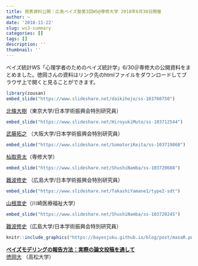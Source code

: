 ```yaml
---
title: 発表資料公開：広島ベイズ塾第3回WS@専修大学 2018年6月30日開催
author: ~
date: '2018-11-22'
slug: ws3-summary
categories: []
tags: []
description: ''
thumbnail: ''
---
```


ベイズ統計WS「心理学者のためのベイズ統計学」6/30＠専修大の公開資料をまとめました。徳岡さんの資料はリンク先のhtmlファイルをダウンロードしてブラウザ上で開くと見ることができます。


```r
library(zousan)
embed_slide("https://www.slideshare.net/daikihojo/ss-103760750")
```
  
 [北條大樹](https://dastatis.github.io/index.html)（東京大学/日本学術振興会特別研究員）  
 
 
```r
embed_slide("https://www.slideshare.net/HiroyukiMuto/ss-103712544")
```
  
[武藤拓之](http://mutopsy.net/) （大阪大学/日本学術振興会特別研究員）  
  
  

```r
embed_slide("https://www.slideshare.net/SomatoriKeita/ss-103719868")
```
  
[杣取恵太](https://ksomatori.github.io/homepage/index.html)（専修大学） 

```r
embed_slide("https://www.slideshare.net/ShushiNamba/ss-103720688")
```

[難波修史](https://sites.google.com/site/hiroshimashushi/home)  （広島大学/日本学術振興会特別研究員）  

```r
embed_slide("https://www.slideshare.net/TakashiYamane1/type2-sdt")
```

[山根嵩史](https://w.kawasaki-m.ac.jp/data/4835/teacherDtl/)（川崎医療福祉大学）  


```r
embed_slide("https://www.slideshare.net/ShushiNamba/ss-103720245")
```


[難波修史](https://sites.google.com/site/hiroshimashushi/home)（広島大学/日本学術振興会特別研究員）

```r
knitr::include_graphics("https://bayesjuku.github.io/blog/post/masaR.png")
```

<b>[ベイズモデリングの報告方法：実際の論文投稿を通して](https://osf.io/7cq2d)</b>  
[徳岡大](http://mtokuoka.net/%E3%81%A8%E3%81%A3%E3%81%B7%E3%81%BA%E3%83%BC%E3%81%98/achievement/) （高松大学）